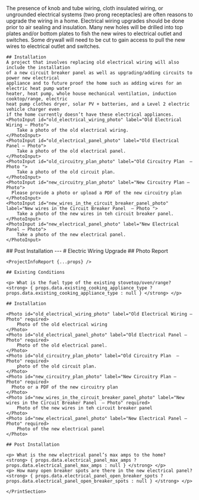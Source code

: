 <Tabs>
  <Tab eventKey="installation" title="Installation">
    <Collapsible header="Existing Condition">
      The presence of knob and tube wiring, cloth insulated wiring, or ungrounded electrical 
      systems (two prong receptacles) are often reasons to upgrade the wiring in a home. 
      Electrical wiring upgrades should be done prior to air sealing and insulation. 
      Many new holes will be drilled into top plates and/or bottom plates to fish the new wires 
      to electrical outlet and switches. Some drywall will need to be cut to gain access 
      to pull the new wires to electrical outlet and switches. 
    </Collapsible>
      
    ## Installation
    A project that involves replacing old electrical wiring will also include the installation 
    of a new circuit breaker panel as well as upgrading/adding circuits to power new electrical 
    appliance and to future proof the home such as adding wires for an electric heat pump water 
    heater, heat pump, whole house mechanical ventilation, induction cooktop/range, electric 
    heat pump clothes dryer, solar PV + batteries, and a Level 2 electric vehicle charger even 
    if the home currently doesn’t have these electrical appliances.
    <PhotoInput id="old_electrical_wiring_photo" label="Old Electrical Wiring – Photo">
        Take a photo of the old electrical wiring.   
    </PhotoInput>
    <PhotoInput id="old_electrical_panel_photo" label="Old Electrical Panel – Photo">
        Take a photo of the old electrical panel.
    </PhotoInput>
    <PhotoInput id="old_circuitry_plan_photo" label="Old Circuitry Plan  – Photo ">
        Take a photo of the old circuit plan.
    </PhotoInput>
    <PhotoInput id="new_circuitry_plan_photo" label="New Circuitry Plan – Photo">
      Please provide a photo or upload a PDF of the new circuitry plan
    </PhotoInput>
    <PhotoInput id="new_wires_in_the_circuit_breaker_panel_photo" label="New wires in the Circuit Breaker Panel  – Photo ">
        Take a photo of the new wires in teh circuit breaker panel.
    </PhotoInput>
    <PhotoInput id="new_electrical_panel_photo" label="New Electrical Panel – Photo">
        Take a photo of the new electrical panel.
    </PhotoInput>
  </Tab>
  <Tab eventKey="post_installation"  title="Post-Installation">
    ## Post Installation
    <NumberInput label="What is the new electrical panel’s max amps to the home?"  path="electrical_panel_max_amps" />
    <NumberInput label="How many open breaker spots are there in the new electrical panel?"  path="electrical_panel_open_breaker_spots" />
  </Tab>
  <Tab eventKey="report"  title="Report">
    <PrintSection label="Print Report">
    ---
    # Electric Wiring Upgrade
    ## Photo Report

    <ProjectInfoReport {...props} />

    ## Existing Conditions

    <p> What is the fuel type of the existing stovetop/oven/range?   <strong> { props.data.existing_cooking_appliance_type ? props.data.existing_cooking_appliance_type : null } </strong> </p>

    ## Installation
    
    <Photo id="old_electrical_wiring_photo" label="Old Electrical Wiring – Photo" required>
        Photo of the old electrical wiring  
    </Photo>
    <Photo id="old_electrical_panel_photo" label="Old Electrical Panel – Photo" required>
        Photo of the old electrical panel.
    </Photo>
    <Photo id="old_circuitry_plan_photo" label="Old Circuitry Plan  – Photo" required>
        photo of the old circuit plan.
    </Photo>
    <Photo id="new_circuitry_plan_photo" label="New Circuitry Plan – Photo" required>
      Photo or a PDF of the new circuitry plan
    </Photo>
    <Photo id="new_wires_in_the_circuit_breaker_panel_photo" label="New wires in the Circuit Breaker Panel  – Photo" required>
        Photo of the new wires in teh circuit breaker panel
    </Photo>
    <Photo id="new_electrical_panel_photo" label="New Electrical Panel – Photo" required>
        Photo of the new electrical panel
    </Photo>

    ## Post Installation

    <p> What is the new electrical panel’s max amps to the home?   <strong> { props.data.electrical_panel_max_amps ? props.data.electrical_panel_max_amps : null } </strong> </p>
    <p> How many open breaker spots are there in the new electrical panel?  <strong> { props.data.electrical_panel_open_breaker_spots ? props.data.electrical_panel_open_breaker_spots : null } </strong> </p>

    </PrintSection>
  </Tab>
</Tabs>